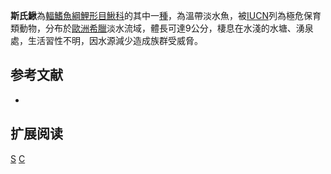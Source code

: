 {{Speciesbox 
| taxon = Cobitis stephanidisi
| status = CR
| status_system = IUCN3.1
| authority = [[Economidis|Economidis]], 1992
| synonyms = 
}}
'''斯氏鰍'''為[[輻鰭魚綱|輻鰭魚綱]][[鯉形目|鯉形目]][[鰍科|鰍科]]的其中一[[種|種]]，為溫帶淡水魚，被[[IUCN|IUCN]]列為極危保育類動物，分布於[[歐洲|歐洲]][[希臘|希臘]]淡水流域，體長可達9公分，棲息在水淺的水塘、湧泉處，生活習性不明，因水源減少造成族群受威脅。

== 参考文献 ==
{{refbegin}}
*{{FishBase_species|genus=Cobitis|species=stephanidisi|year=2014|month=2}}
{{refend}}

== 扩展阅读 ==
{{refbegin}}
{{wikispecies-inline|Cobitis stephanidisi|斯氏鰍}}
{{refend}}
{{Taxonbar|from=Q307108}}

[[Category:花鳅属|S]]
[[Category:1992年描述的鱼类|C]]

{{魚類小作品}}